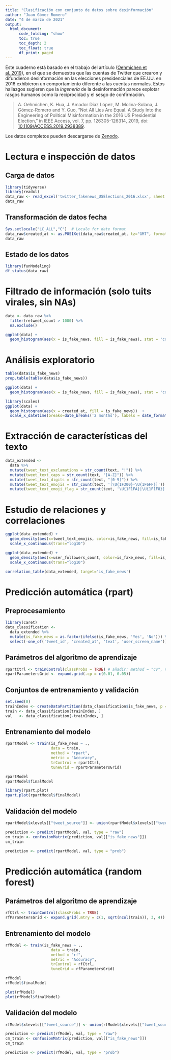 ```yaml
---
title: "Clasificación con conjunto de datos sobre desinformación"
author: "Juan Gómez Romero"
date: "4 de marzo de 2021"
output:
  html_document:
      code_folding: "show"
      toc: true
      toc_depth: 2
      toc_float: true
      df_print: paged
---
```


Este cuaderno está basado en el trabajo del artículo ([Oehmichen et al. 2019](https://ieeexplore.ieee.org/document/8819953)), en el que se demuestra que las cuentas de Twitter que crearon y difundieron desinformación en las elecciones presidenciales de EE.UU. en 2016 exhibieron un comportamiento diferente a las cuentas normales. Estos hallazgos sugieren que la _ingenería_ de la desinformación parece explotar rasgos humanos como la reciprocidad y el sesgo de confirmación.

> A. Oehmichen, K. Hua, J. Amador Díaz López, M. Molina-Solana, J. Gómez-Romero and Y. Guo, "Not All Lies Are Equal. A Study Into the Engineering of Political Misinformation in the 2016 US Presidential Election," in IEEE Access, vol. 7, pp. 126305-126314, 2019, doi: [10.1109/ACCESS.2019.2938389](https://ieeexplore.ieee.org/document/8819953).

Los datos completos pueden descargarse de [Zenodo](https://zenodo.org/record/1048826).

# Lectura e inspección de datos

## Carga de datos

```r
library(tidyverse)
library(readxl)
data_raw <- read_excel('twitter_fakenews_USElections_2016.xlsx', sheet = 1, na = c('UNKNOWN'))
data_raw
```
## Transformación de datos fecha

```r
Sys.setlocale("LC_ALL","C")  # Locale for date format
data_raw$created_at <- as.POSIXct(data_raw$created_at, tz="GMT", format="%a %b %d %H:%M:%S +0000 %Y")
data_raw
```

## Estado de los datos

```r
library(funModeling)
df_status(data_raw)
```

# Filtrado de información (solo tuits virales, sin NAs)

```r
data <- data_raw %>% 
  filter(retweet_count > 1000) %>%
  na.exclude()

ggplot(data) +
  geom_histogram(aes(x = is_fake_news, fill = is_fake_news), stat = 'count')
```

# Análisis exploratorio

```r
table(data$is_fake_news)
prop.table(table(data$is_fake_news))
```

```r
ggplot(data) +
  geom_histogram(aes(x = is_fake_news, fill = is_fake_news), stat = 'count')
```

```r
library(scales)
ggplot(data) +
  geom_histogram(aes(x = created_at, fill = is_fake_news))  +
  scale_x_datetime(breaks=date_breaks('2 months'), labels = date_format("%b"))
```

# Extracción de características del texto

```r
data_extended <- 
  data %>%
  mutate(tweet_text_exclamations = str_count(text, "!")) %>%
  mutate(tweet_text_caps = str_count(text, "[A-Z]")) %>%
  mutate(tweet_text_digits = str_count(text, "[0-9]")) %>%
  mutate(tweet_text_emojis = str_count(text, '[\U{1F300}-\U{1F6FF}]')) %>%
  mutate(tweet_text_emoji_flag = str_count(text, '\U{1F1FA}|\U{1F1F8}]')) 
```

# Estudio de relaciones y correlaciones
```r
ggplot(data_extended) + 
  geom_density(aes(x=tweet_text_emojis, color=is_fake_news, fill=is_fake_news), alpha = 0.5)  +
  scale_x_continuous(trans="log10")
```

```r
ggplot(data_extended) + 
  geom_density(aes(x=user_followers_count, color=is_fake_news, fill=is_fake_news), alpha = 0.5)  +
  scale_x_continuous(trans="log10")
```

```r
correlation_table(data_extended, target='is_fake_news')
```

# Predicción automática (rpart)

## Preprocesamiento

```r
library(caret)
data_classification <-
  data_extended %>%
  mutate(is_fake_news = as.factor(ifelse(is_fake_news, 'Yes', 'No'))) %>%
  select(-one_of('tweet_id', 'created_at', 'text', 'user_screen_name')) 
```

## Parámetros del algoritmo de aprendizaje

```r
rpartCtrl <- trainControl(classProbs = TRUE) # añadir: method = "cv", number = 10
rpartParametersGrid <- expand.grid(.cp = c(0.01, 0.05))
```

## Conjuntos de entrenamiento y validación

```r
set.seed(0)
trainIndex <- createDataPartition(data_classification$is_fake_news, p = .7, list = FALSE)
train <- data_classification[trainIndex, ] 
val   <- data_classification[-trainIndex, ]
```

## Entrenamiento del modelo

```r
rpartModel <- train(is_fake_news ~ ., 
                    data = train, 
                    method = "rpart", 
                    metric = "Accuracy", 
                    trControl = rpartCtrl, 
                    tuneGrid = rpartParametersGrid)
```

```r
rpartModel
rpartModel$finalModel

library(rpart.plot)
rpart.plot(rpartModel$finalModel)
```

## Validación del modelo

```r
rpartModel$xlevels[["tweet_source"]] <- union(rpartModel$xlevels[["tweet_source"]], levels(as.factor(val$tweet_source))) # !!

prediction <- predict(rpartModel, val, type = "raw") 
cm_train <- confusionMatrix(prediction, val[["is_fake_news"]])
cm_train
```

```r
prediction <- predict(rpartModel, val, type = "prob") 
```

# Predicción automática (random forest)

## Parámetros del algoritmo de aprendizaje

```r
rfCtrl <- trainControl(classProbs = TRUE)
rfParametersGrid <- expand.grid(.mtry = c(1, sqrt(ncol(train)), 3, 4))
```

## Entrenamiento del modelo

```r
rfModel <- train(is_fake_news ~ ., 
                    data = train, 
                    method = "rf", 
                    metric = "Accuracy", 
                    trControl = rfCtrl, 
                    tuneGrid = rfParametersGrid)
```

```r
rfModel
rfModel$finalModel

plot(rfModel)
plot(rfModel$finalModel)
```

## Validación del modelo

```r
rfModel$xlevels[["tweet_source"]] <- union(rfModel$xlevels[["tweet_source"]], levels(as.factor(val$tweet_source))) # !!

prediction <- predict(rfModel, val, type = "raw") 
cm_train <- confusionMatrix(prediction, val[["is_fake_news"]])
cm_train
```

```r
prediction <- predict(rfModel, val, type = "prob") 
```